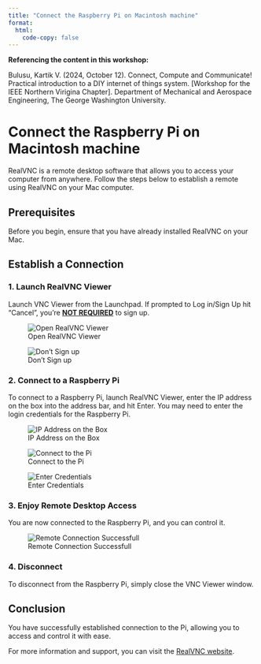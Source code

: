 ```yaml
---
title: "Connect the Raspberry Pi on Macintosh machine"
format: 
  html:
    code-copy: false
---
```


<html>
<head>
    <style>
        body {
            -webkit-user-select: none; /* Safari */
            -moz-user-select: none; /* Firefox */
            -ms-user-select: none; /* IE10+/Edge */
            user-select: none; /* Standard */
        }
    </style>
</head>
<body>

:::{.callout-important}
**Referencing the content in this workshop:**

Bulusu, Kartik V. (2024, October 12). Connect, Compute and Communicate! Practical introduction to a DIY internet of things system. [Workshop for the IEEE Northern Virigina Chapter]. Department of Mechanical and Aerospace Engineering, The George Washington University.
:::

# Connect the Raspberry Pi on Macintosh machine

RealVNC is a remote desktop software that allows you to access your computer from anywhere. Follow the steps below to establish a remote using RealVNC on your Mac computer.

## Prerequisites

Before you begin, ensure that you have already installed RealVNC on your Mac.

## Establish a Connection

### 1. Launch RealVNC Viewer

Launch VNC Viewer from the Launchpad. If prompted to Log in/Sign Up hit "Cancel", you're **<u>NOT REQUIRED</u>** to sign up.

![Open RealVNC Viewer](images/screenshots/realvnc-mac/screenshot-11.png)

![Don't Sign up](images/screenshots/realvnc-mac/screenshot-7.png)

### 2. Connect to a Raspberry Pi

To connect to a Raspberry Pi, launch RealVNC Viewer, enter the IP address on the box into the address bar, and hit Enter. You may need to enter the login credentials for the Raspberry Pi.

![IP Address on the Box](images/screenshots/realvnc-mac/screenshot-12.png)

![Connect to the Pi](images/screenshots/realvnc-mac/screenshot-8.png)

![Enter Credentials](images/screenshots/realvnc-mac/screenshot-9.png)

### 3. Enjoy Remote Desktop Access

You are now connected to the Raspberry Pi, and you can control it.

![Remote Connection Successfull](images/screenshots/realvnc-mac/screenshot-10.png)

### 4. Disconnect

To disconnect from the Raspberry Pi, simply close the VNC Viewer window.

## Conclusion

You have successfully established connection to the Pi, allowing you to access and control it with ease.

For more information and support, you can visit the [RealVNC website](https://www.realvnc.com/).

<!-- 
<br><br>
<footer>
  <p><small><small><small><small>This is a Quarto website. To learn more about Quarto websites visit <https://quarto.org/docs/websites>.<br>
  Author: Kartik Bulusu<br>
  Contact: <a href="mailto:bulusu@gwu.edu">bulusu</a><br>
  &copy; 2023 All rights reserved</small></small></small></small></p>
</footer> -->
